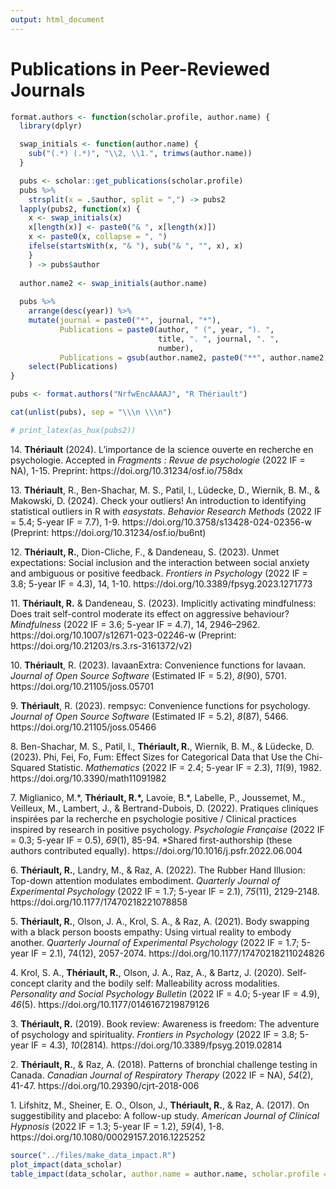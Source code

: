 ```yaml
---
output: html_document
---
```


\scriptsize
\setlength{\parindent}{-0.2in}
\setlength{\leftskip}{0.2in}
\setlength{\parskip}{8pt}

# Publications in Peer-Reviewed Journals

```r
format.authors <- function(scholar.profile, author.name) {
  library(dplyr)

  swap_initials <- function(author.name) {
    sub("(.*) (.*)", "\\2, \\1.", trimws(author.name))
  }

  pubs <- scholar::get_publications(scholar.profile)
  pubs %>% 
    strsplit(x = .$author, split = ",") -> pubs2
  lapply(pubs2, function(x) {
    x <- swap_initials(x)
    x[length(x)] <- paste0("& ", x[length(x)])
    x <- paste0(x, collapse = ", ")
    ifelse(startsWith(x, "& "), sub("& ", "", x), x)
    }
    ) -> pubs$author
  
  author.name2 <- swap_initials(author.name)
  
  pubs %>% 
    arrange(desc(year)) %>%
    mutate(journal = paste0("*", journal, "*"),
           Publications = paste0(author, " (", year, "). ", 
                                 title, ". ", journal, ". ", 
                                 number),
           Publications = gsub(author.name2, paste0("**", author.name2, "**"), Publications)) %>% 
    select(Publications)
}

pubs <- format.authors("NrfwEncAAAAJ", "R Thériault")

cat(unlist(pubs), sep = "\\\n \\\n")

```

```r
# print_latex(as_hux(pubs2))
```

14\. **Thériault** (2024). L’importance de la science ouverte en recherche en psychologie. Accepted in *Fragments : Revue de psychologie* (2022 IF = NA), 1-15. Preprint: https://doi.org/10.31234/osf.io/758dx

13\. **Thériault**, R., Ben-Shachar, M. S., Patil, I., Lüdecke, D., Wiernik, B. M., & Makowski, D. (2024). Check your outliers! An introduction to identifying statistical outliers in R with *easystats*. *Behavior Research Methods* (2022 IF = 5.4; 5-year IF = 7.7), 1-9. https://doi.org/10.3758/s13428-024-02356-w (Preprint: https://doi.org/10.31234/osf.io/bu6nt)

12\. **Thériault, R.**, Dion-Cliche, F., & Dandeneau, S. (2023). Unmet expectations: Social inclusion and the interaction between social anxiety and ambiguous or positive feedback. *Frontiers in Psychology* (2022 IF = 3.8; 5-year IF = 4.3), 14, 1-10. https://doi.org/10.3389/fpsyg.2023.1271773

11\. **Thériault, R.** & Dandeneau, S. (2023). Implicitly activating mindfulness: Does trait self-control moderate its effect on aggressive behaviour? *Mindfulness* (2022 IF = 3.6; 5-year IF = 4.7), 14, 2946–2962. https://doi.org/10.1007/s12671-023-02246-w (Preprint: https://doi.org/10.21203/rs.3.rs-3161372/v2)

10\. **Thériault**, R. (2023). lavaanExtra: Convenience functions for lavaan. *Journal of Open Source Software* (Estimated IF = 5.2), *8*(90), 5701. https://doi.org/10.21105/joss.05701

9\. **Thériault**, R. (2023). rempsyc: Convenience functions for psychology. *Journal of Open Source Software* (Estimated IF = 5.2), *8*(87), 5466. https://doi.org/10.21105/joss.05466

8\. Ben-Shachar, M. S., Patil, I., **Thériault, R.**, Wiernik, B. M., & Lüdecke, D. (2023). Phi, Fei, Fo, Fum: Effect Sizes for Categorical Data that Use the Chi-Squared Statistic. *Mathematics* (2022 IF = 2.4; 5-year IF = 2.3), *11*(9), 1982. https://doi.org/10.3390/math11091982

7\. Miglianico, M.\*, **Thériault, R.\*,** Lavoie, B.\*, Labelle, P., Joussemet, M., Veilleux, M., Lambert, J., & Bertrand-Dubois, D. (2022). Pratiques cliniques inspirées par la recherche en psychologie positive / Clinical practices inspired by research in positive psychology. *Psychologie Française* (2022 IF = 0.3; 5-year IF = 0.5), *69*(1), 85-94. \*Shared first-authorship (these authors contributed equally). https://doi.org/10.1016/j.psfr.2022.06.004

6\. **Thériault, R.**, Landry, M., & Raz, A. (2022). The Rubber Hand Illusion: Top-down attention modulates embodiment. *Quarterly Journal of Experimental Psychology* (2022 IF = 1.7; 5-year IF = 2.1), *75*(11), 2129-2148. https://doi.org/10.1177/17470218221078858

5\. **Thériault, R.**, Olson, J. A., Krol, S. A., & Raz, A. (2021). Body swapping with a black person boosts empathy: Using virtual reality to embody another. *Quarterly Journal of Experimental Psychology* (2022 IF = 1.7; 5-year IF = 2.1), 74(12), 2057-2074. https://doi.org/10.1177/17470218211024826

4\. Krol, S. A., **Thériault, R.**, Olson, J. A., Raz, A., & Bartz, J. (2020). Self-concept clarity and the bodily self: Malleability across modalities. *Personality and Social Psychology Bulletin* (2022 IF = 4.0; 5-year IF = 4.9), *46*(5). https://doi.org/10.1177/0146167219879126

3\. **Thériault, R.** (2019). Book review: Awareness is freedom: The adventure of psychology and spirituality. *Frontiers in Psychology* (2022 IF = 3.8; 5-year IF = 4.3), *10*(2814)*.* https://doi.org/10.3389/fpsyg.2019.02814

2\. **Thériault, R.**, & Raz, A. (2018). Patterns of bronchial challenge testing in Canada. *Canadian Journal of Respiratory Therapy* (2022 IF = NA), *54*(2), 41-47. https://doi.org/10.29390/cjrt-2018-006

1\. Lifshitz, M., Sheiner, E. O., Olson, J., **Thériault, R.**, & Raz, A. (2017). On suggestibility and placebo: A follow-up study. *American Journal of Clinical Hypnosis* (2022 IF = 1.3; 5-year IF = 1.2), *59*(4), 1-8. https://doi.org/10.1080/00029157.2016.1225252

```r

source("../files/make_data_impact.R")
plot_impact(data_scholar)
table_impact(data_scholar, author.name = author.name, scholar.profile = scholar.profile)

```

